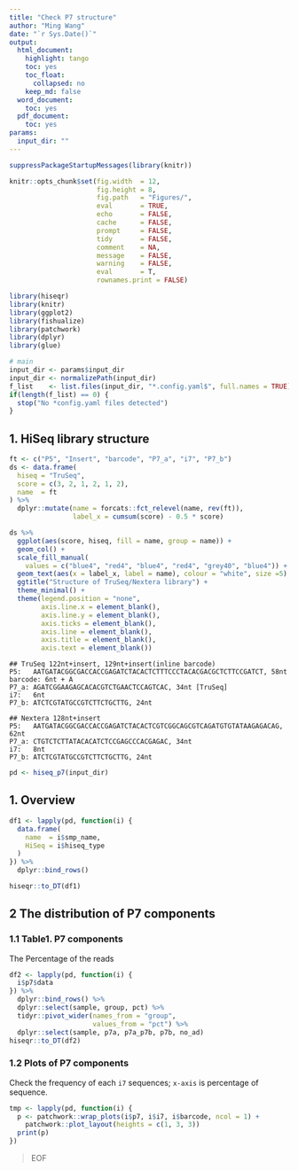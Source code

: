 ```yaml
---
title: "Check P7 structure"
author: "Ming Wang"
date: "`r Sys.Date()`"
output:
  html_document:
    highlight: tango
    toc: yes
    toc_float:
      collapsed: no
    keep_md: false
  word_document:
    toc: yes
  pdf_document:
    toc: yes
params:
  input_dir: ""
---
```


```r
suppressPackageStartupMessages(library(knitr))

knitr::opts_chunk$set(fig.width  = 12, 
                      fig.height = 8, 
                      fig.path   = "Figures/",
                      eval       = TRUE,
                      echo       = FALSE,
                      cache      = FALSE,
                      prompt     = FALSE,
                      tidy       = FALSE,
                      comment    = NA,
                      message    = FALSE,
                      warning    = FALSE,
                      eval       = T,
                      rownames.print = FALSE)
```


```r
library(hiseqr)
library(knitr)
library(ggplot2)
library(fishualize)
library(patchwork)
library(dplyr)
library(glue)
```


```r
# main
input_dir <- params$input_dir
input_dir <- normalizePath(input_dir)
f_list    <- list.files(input_dir, "*.config.yaml$", full.names = TRUE)
if(length(f_list) == 0) {
  stop("No *config.yaml files detected")
}
```


## 1. HiSeq library structure 

```r
ft <- c("P5", "Insert", "barcode", "P7_a", "i7", "P7_b")
ds <- data.frame(
  hiseq = "TruSeq",
  score = c(3, 2, 1, 2, 1, 2),
  name  = ft
) %>%
  dplyr::mutate(name = forcats::fct_relevel(name, rev(ft)),
                label_x = cumsum(score) - 0.5 * score)

ds %>%
  ggplot(aes(score, hiseq, fill = name, group = name)) + 
  geom_col() + 
  scale_fill_manual(
    values = c("blue4", "red4", "blue4", "red4", "grey40", "blue4")) + 
  geom_text(aes(x = label_x, label = name), colour = "white", size =5) +
  ggtitle("Structure of TruSeq/Nextera library") + 
  theme_minimal() + 
  theme(legend.position = "none",
        axis.line.x = element_blank(),
        axis.line.y = element_blank(),
        axis.ticks = element_blank(),
        axis.line = element_blank(),
        axis.title = element_blank(),
        axis.text = element_blank())
```

```
## TruSeq 122nt+insert, 129nt+insert(inline barcode)
P5:   AATGATACGGCGACCACCGAGATCTACACTCTTTCCCTACACGACGCTCTTCCGATCT, 58nt
barcode: 6nt + A
P7_a: AGATCGGAAGAGCACACGTCTGAACTCCAGTCAC, 34nt [TruSeq]
i7:   6nt  
P7_b: ATCTCGTATGCCGTCTTCTGCTTG, 24nt

## Nextera 128nt+insert
P5:   AATGATACGGCGACCACCGAGATCTACACTCGTCGGCAGCGTCAGATGTGTATAAGAGACAG, 62nt 
P7_a: CTGTCTCTTATACACATCTCCGAGCCCACGAGAC, 34nt  
i7:   8nt
P7_b: ATCTCGTATGCCGTCTTCTGCTTG, 24nt

```


```r
pd <- hiseq_p7(input_dir)
```


## 1. Overview 

```r
df1 <- lapply(pd, function(i) {
  data.frame(
    name  = i$smp_name,
    HiSeq = i$hiseq_type
  )
}) %>% 
  dplyr::bind_rows()

hiseqr::to_DT(df1)
```


## 2 The distribution of P7 components

### 1.1 Table1. P7 components

The Percentage of the reads

```r
df2 <- lapply(pd, function(i) {
  i$p7$data
}) %>%
  dplyr::bind_rows() %>%
  dplyr::select(sample, group, pct) %>%
  tidyr::pivot_wider(names_from = "group",
                     values_from = "pct") %>%
  dplyr::select(sample, p7a, p7a_p7b, p7b, no_ad)
hiseqr::to_DT(df2)
```

### 1.2 Plots of P7 components

Check the frequency of each `i7` sequences; `x-axis` is percentage of sequence.

```r
tmp <- lapply(pd, function(i) {
  p <- patchwork::wrap_plots(i$p7, i$i7, i$barcode, ncol = 1) +
    patchwork::plot_layout(heights = c(1, 3, 3))
  print(p)
})

```


>EOF









































































